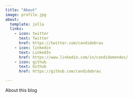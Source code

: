 ```yaml
---
title: "About"
image: profile.jpg
about:
  template: jolla
  links:
    - icon: twitter
      text: Twitter
      href: https://twitter.com/candidobrau
    - icon: linkedin
      text: LinkedIn
      href: https://www.linkedin.com/in/candidomendes/
    - icon: github
      text: Github
      href: https://github.com/candidobrau

---
```


About this blog
